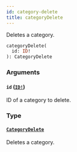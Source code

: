 ```yaml
---
id: category-delete
title: categoryDelete
---
```


Deletes a category.

```graphql
categoryDelete(
  id: ID!
): CategoryDelete

```

### Arguments

#### `id` ([`ID!`](../../../developer/api-reference/scalars/id))

ID of a category to delete.

### Type

#### [`CategoryDelete`](../../../developer/api-reference/objects/category-delete)

Deletes a category.
